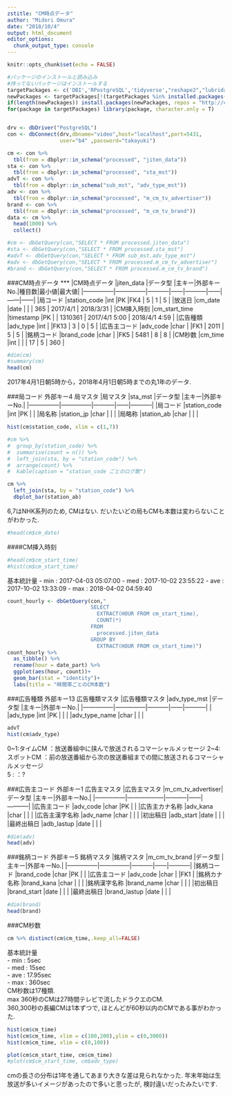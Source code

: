 ```yaml
---
zstitle: "CM時点データ"
author: "Midori Omura"
date: "2018/10/4"
output: html_document
editor_options: 
  chunk_output_type: console
---
```


```r
knitr::opts_chunk$set(echo = FALSE)
```


```r
#パッケージのインストールと読み込み
#持ってないパッケージはインストールする
targetPackages <- c('DBI','RPostgreSQL','tidyverse',"reshape2","lubridate","dpplot","DT") 
newPackages <- targetPackages[!(targetPackages %in% installed.packages()[,"Package"])]
if(length(newPackages)) install.packages(newPackages, repos = "http://cran.us.r-project.org")
for(package in targetPackages) library(package, character.only = T)


drv <- dbDriver("PostgreSQL")
con <- dbConnect(drv,dbname="video",host="localhost",port=5431,
                 user="b4" ,password="takayuki")
```


```r
cm <- con %>% 
  tbl(from = dbplyr::in_schema("processed", "jiten_data")) 
sta <- con %>% 
  tbl(from = dbplyr::in_schema("processed", "sta_mst"))
advT <- con %>% 
  tbl(from = dbplyr::in_schema("sub_mst", "adv_type_mst"))
adv <- con %>% 
  tbl(from = dbplyr::in_schema("processed", "m_cm_tv_advertiser"))
brand <- con %>% 
  tbl(from = dbplyr::in_schema("processed", "m_cm_tv_brand"))
data <- cm %>% 
  head(1000) %>% 
  collect()

#cm <- dbGetQuery(con,"SELECT * FROM processed.jiten_data")
#sta <- dbGetQuery(con,"SELECT * FROM processed.sta_mst")
#advT <- dbGetQuery(con,"SELECT * FROM sub_mst.adv_type_mst")
#adv <- dbGetQuery(con,"SELECT * FROM processed.m_cm_tv_advertiser")
#brand <- dbGetQuery(con,"SELECT * FROM processed.m_cm_tv_brand")
```

###CM時点データ
***
|CM時点データ   |jiten_data     |データ型   |主キー|外部キーNo.|種目数|最小値|最大値|
|---------------|---------------|-----------|------|-----------|------|------|------|
|局コード       |station_code   |int        |PK    |FK4      | 5 | 1 | 5 |
|放送日	        |cm_date	      |date		    |      |         | 365 | 2017/4/1 |	2018/3/31 |
|CM挿入時刻     |cm_start_time  |timestamp  |PK    |         | 1310361 | 2017/4/1 5:00 | 2018/4/1 4:59 |
|広告種類       |adv_type	      |int		    |      |FK13     | 3 | 0 | 5 |
|広告主コード   |adv_code	      |char		    |      |FK1      | 2011 |	5	| 5 |
|銘柄コード     |brand_code	    |char  		  |      |FK5      | 5481	| 8	| 8 |
|CM秒数         |cm_time	      |int		    |      |         | 17 |	5	| 360 |

```r
#dim(cm)
#summary(cm)
head(cm)
```
  
2017年4月1日朝5時から，2018年4月1日朝5時までの丸1年のデータ.  


###局コード 外部キー4 局マスタ
|局マスタ       |sta_mst        |データ型   |主キー|外部キーNo.|
|---------------|---------------|-----------|------|-----------|
|局コード       |station_code   |int        |PK    |     |
|局名称	        |station_jp	    |char		    |      |     |
|局略称         |station_ab     |char       |      |     |

```r
hist(cm$station_code, xlim = c(1,7))
```

```r
#cm %>% 
#  group_by(station_code) %>% 
#  summarise(count = n()) %>% 
#  left_join(sta, by = "station_code") %>% 
#  arrange(count) %>% 
#  kable(caption = "station_code ごとのログ数")

cm %>% 
  left_join(sta, by = "station_code") %>% 
  dbplot_bar(station_ab)
```

  
6,7はNHK系列のため, CMはない.
だいたいどの局もCMも本数は変わらないことがわかった.

```r
#head(cm$cm_date)
```

####CM挿入時刻
```r
#head(cm$cm_start_time)
#hist(cm$cm_start_time)
```

基本統計量
- min : 2017-04-03 05:07:00
- med : 2017-10-02 23:55:22
- ave : 2017-10-02 13:33:09
- max : 2018-04-02 04:59:40

```r
count_hourly <- dbGetQuery(con,"
                           SELECT
                             EXTRACT(HOUR FROM cm_start_time),
                             COUNT(*)
                           FROM 
                             processed.jiten_data
                           GROUP BY
                             EXTRACT(HOUR FROM cm_start_time)")
count_hourly %>% 
  as_tibble() %>% 
  rename(hour = date_part) %>% 
  ggplot(aes(hour, count))+
  geom_bar(stat = "identity")+
  labs(title = "時間帯ごとのCM本数")
```



###広告種類 外部キー13 広告種類マスタ
|広告種類マスタ |adv_type_mst   |データ型   |主キー|外部キーNo.|
|---------------|---------------|-----------|------|-----------|
|               |adv_type	      |int		    |PK    |     |
|               |adv_type_name  |char  		  |      |     |

```r
advT
hist(cm$adv_type)
```
  
0~1:タイムCM    ：放送番組中に挟んで放送されるコマーシャルメッセージ 
2~4:スポットCM  ：前の放送番組から次の放送番組までの間に放送されるコマーシャルメッセージ  
5  :            ：?


###広告主コード 外部キー1 広告主マスタ
|広告主マスタ   |m_cm_tv_advertiser|データ型   |主キー|外部キーNo.|
|---------------|------------------|-----------|------|-----------|
|広告主コード   |adv_code	      |char		    |PK    |     |
|広告主カナ名称 |adv_kana	      |char  		  |      |     |
|広告主漢字名称 |adv_name	      |char		    |      |     |
|初出稿日       |adb_start      |date       |      |     |
|最終出稿日     |adb_lastup     |date       |      |     |


```r
#dim(adv)
head(adv)
```

###銘柄コード 外部キー5 銘柄マスタ
|銘柄マスタ     |m_cm_tv_brand  |データ型   |主キー|外部キーNo.|
|---------------|---------------|-----------|------|-----------|
|銘柄コード     |brand_code	    |char  		  |PK    |     |
|広告主コード   |adv_code	      |char		    |      |FK1  |
|銘柄カナ名称   |brand_kana	    |char  		  |      |     |
|銘柄漢字名称   |brand_name	    |char		    |      |     |
|初出稿日       |brand_start    |date       |      |     |
|最終出稿日     |brand_lastup   |date       |      |     |	

```r
#dim(brand)
head(brand)
```

###CM秒数
```r
cm %>% distinct(cm$cm_time,.keep_all=FALSE)
```
  
基本統計量  
- min : 5sec  
- med : 15sec  
- ave : 17.95sec  
- max : 360sec  
CM秒数は17種類.  
max 360秒のCMは27時間テレビで流したドラクエのCM.  
360,300秒の長編CMは1本ずつで, ほとんどが60秒以内のCMである事がわかった.

```r
hist(cm$cm_time)
hist(cm$cm_time, xlim = c(100,200),ylim = c(0,3000))
hist(cm$cm_time, xlim = c(0,100))
```
  

```r
plot(cm$cm_start_time, cm$cm_time)
#plot(cm$cm_start_time, cm$adv_type)
```

cmの長さの分布は1年を通してあまり大きな差は見られなかった.
年末年始は生放送が多いイメージがあったので多いと思ったが, 検討違いだったみたいです.
